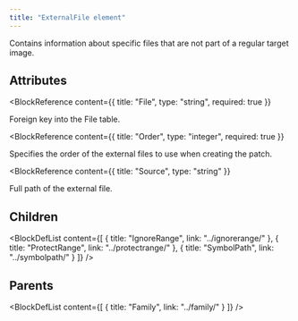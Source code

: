 ```yaml
---
title: "ExternalFile element"
---
```



Contains information about specific files that are not part of a regular target image.


## Attributes

<BlockWrapper>

  <BlockReference
    content={{
      title: "File",
      type: "string",
      required: true
    }}
  >
  Foreign key into the File table.
  </BlockReference>

  <BlockReference
    content={{
      title: "Order",
      type: "integer",
      required: true
    }}
  >
  Specifies the order of the external files to use when creating the patch.
  </BlockReference>

  <BlockReference
    content={{
      title: "Source",
      type: "string"
    }}
  >
  Full path of the external file.
  </BlockReference>

</BlockWrapper>

## Children

<BlockDefList content={[
    {
      title: "IgnoreRange",
      link: "../ignorerange/"
    },
    {
      title: "ProtectRange",
      link: "../protectrange/"
    },
    {
      title: "SymbolPath",
      link: "../symbolpath/"
    }
  ]}
/>

## Parents

<BlockDefList content={[
    {
      title: "Family",
      link: "../family/"
    }
  ]}
/>